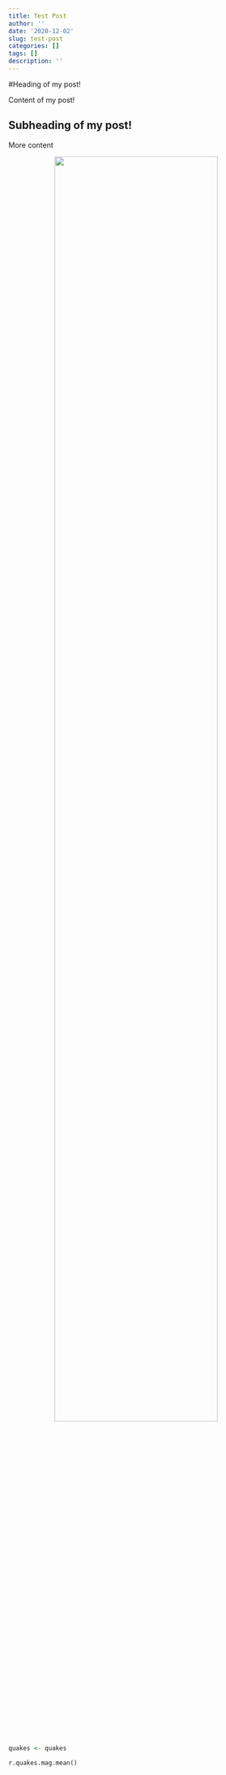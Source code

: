 ```yaml
---
title: Test Post
author: ''
date: '2020-12-02'
slug: test-post
categories: []
tags: []
description: ''
---
```

#Heading of my post!

Content of my post!

## Subheading of my post!

More content

<center>
![](/post/2020-12-02-test-post_files/FijiMap.png){width=80%}
</center>

```R
quakes <- quakes
```

```python
r.quakes.mag.mean()
```
